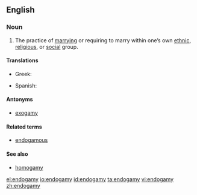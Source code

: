 ==English==

===Noun===
{{en-noun|-}}

# The practice of [[marry]]ing or requiring to marry within one’s own [[ethnic]], [[religious]], or [[social]] group.

====Translations====
{{trans-top|the practice of marrying within one's own social group}}
* Greek: {{t|el|ενδογαμία|f|tr=endogamía|sc=Grek}}
{{trans-mid}}
*Spanish: {{t+|es|endogamia|f}}
{{trans-bottom}}

====Antonyms====
* [[exogamy]]

====Related terms====
* [[endogamous]]

====See also====
*[[homogamy]]

[[el:endogamy]]
[[io:endogamy]]
[[id:endogamy]]
[[ta:endogamy]]
[[vi:endogamy]]
[[zh:endogamy]]